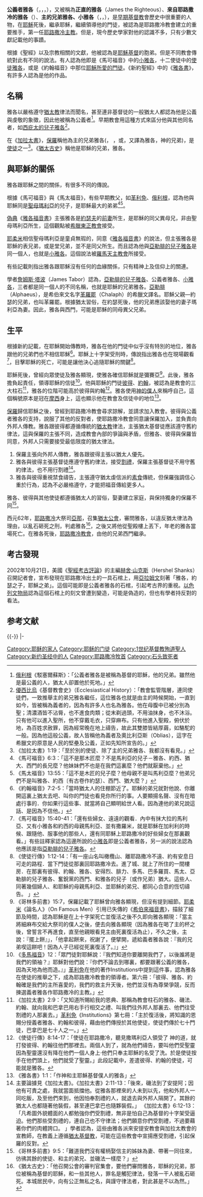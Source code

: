 
{{Infobox saint
|name=公義者雅各<br>Saint James the Just
|birth_date= 
|death_date=公元 69 年或公元 62 年<br>[[耶路撒冷|耶路撒冷]]
|feast_day=5月3日（天主教）、5月1日（聖公會）、10月23日（信義宗）、12月26日（東正教）
|venerated_in= 
|image        = Saint James the Just.jpg
|imagesize=200px
|caption='''主的兄弟雅各圣像'''
|birth_place= 1世紀初
|death_place= 
|titles= 使徒、殉道者
|beatified_date=  
|beatified_place= 
|beatified_by=
|canonized_date=
|canonized_place=
|canonized_by=
|attributes= [[殉道者|殉道者]]；拿著書的男人
|major_shrine= 
|suppressed_date=
|issues=  
}}
'''公義者雅各'''（{{lang-en|Saint James the Just}}，{{lang-he|יעקב}}，{{lang-el|Iάκωβος}}，{{bd|||62年|}}），又被稱為'''正直的雅各'''（James the Righteous）、'''來自耶路撒冷的雅各'''（{{lang-en|James of Jerusalem}}）、'''主的兄弟雅各、小雅各 '''（{{lang-el|Iάκωβος ο Αδελφόθεος}}，{{lang-en|James Adelphotheos}}，{{lang|en|James, the Brother of the Lord}}），是[[早期基督教|早期基督教]]會歷史中很重要的人物，在[[耶穌|耶穌]]死後，繼承耶穌，繼續領導他的門徒，被認為是耶路撒冷教會建立的重要推手，第一任[[耶路撒冷牧首|耶路撒冷主教]]。但是，現今歷史學家對他的認識不多，只有少數文獻記載他的事蹟。

根據《聖經》以及宗教相關的文獻，他被認為是[[耶稣|耶穌基督]]的胞弟。但是不同教會傳統對此有不同的說法。有人認為他即是《馬可福音》中的[[小雅各|小雅各]]，十二使徒中的[[雅各_(亞勒腓的兒子)|使徒雅各]]，或是《約翰福音》中那位[[耶穌所愛的門徒|耶穌所愛的門徒]]。《新約聖經》中的《[[雅各書|雅各書]]》，有許多人認為是他的作品。

==名稱==
雅各以嚴格遵守[[犹太教|猶太教]]律法而聞名，甚至連非基督徒的一般猶太人都認為他是公義與虔敬的象徵，因此他被稱為公義者<ref>[[俄利根|俄利根]]《駁塞爾蘇斯》：「公義者雅各是被稱為基督的耶穌，他的兄弟。雖然他是最公義的人，猶太人卻置他於死地。」</ref>。早期教會用這種方式來區分他與其他同名者，如[[雅各_(西庇太的兒子)|西庇太的兒子雅各]]<ref>[[該撒利亞的優西比烏|優西比烏]]《基督教會史》（Ecclesiastical History）：「教會監管階層，連同使徒們，一致推舉主的弟兄雅各繼任，這位雅各也就是由主的時候開始，一直到如今，皆被稱為義者的，因為有許多人也名為雅各。他在母腹中已被分別為聖；清濃酒皆不沾脣，也不進食肉類；從末剃過頭，不用油抹身，也不沐浴。只有他可以進入聖所，他不穿戴毛衣，只穿麻布。只有他進入聖殿，俯伏於地，為百姓求赦罪，因為經常晚在地上禱告，故此其雙膝皆結厚繭，如駱駝的一般。因為他這般公義，故人皆稱他為義者及奧比利亞斯（Oblias），這字在希臘文的原意是人民的堅壘及公義，正如先知所宣告的。」</ref>。

在《[[加拉太書|加拉太書]]》，[[保羅|保羅]]稱他為主的兄弟雅各({{lang-el|Iάκωβος ο Αδελφόθεος}}， {{IAST|Yacoabos Adelphotheos}}，{{lang-en|James, the Brother of the Lord}}或{{lang|en|James the Brother of God}}，又譯為雅各，神的兄弟)，是[[使徒_(基督教)|使徒]]之一<ref>《加拉太書》1:19：「至於別的使徒、除了主的兄弟雅各、我都沒有看見。」</ref>。《[[猶太古史|猶太古史]]》稱他是耶穌的兄弟，雅各。

==與耶穌的關係==
{{see also|耶穌的血親}}
雅各跟耶穌之間的關係，有很多不同的傳說。

根據《馬可福音》與《馬太福音》，有些早期教父，如[[克莱曼特_(亚历山大城)|革利免]]、[[奧利振|俄利根]]，認為他與耶穌同是[[馬利亞_(耶穌的母親)|聖母瑪利亞]]的兒子，是耶穌最大的弟弟<ref>《馬可福音》6:3：「這不是那木匠麼？不是馬利亞的兒子－雅各、約西、猶大、西門的長兄麼？他妹妹們不也是在我們這裏麼？他們就厭棄他。」</ref><ref>《馬太福音》13:55：「這不是木匠的兒子麼？他母親不是叫馬利亞麼？他弟兄們不是叫雅各、約西〔有古卷作約瑟〕、西門、猶大麼？」</ref>。

[[偽典|偽典]]《[[雅各福音書|雅各福音書]]》主張雅各是[[聖若瑟|約瑟夫]]的[[前妻|前妻]]所生，是耶穌的同父異母兄，非由聖母瑪利亞所生，這個觀點被[[希腊|希臘]][[正教會|東正教會]]接受。

[[耶柔米|耶柔米]]相信聖母瑪利亞是童貞無瑕的，同意《[[雅各福音書|雅各福音書]]》的說法，但主張雅各是耶穌的表兄弟，或是堂兄弟，並不是同父所生。而且認為他與[[雅各_(亞勒腓的兒子)|亞勒腓的兒子雅各]]是同一個人，也就是[[小雅各|小雅各]]。這個說法被[[罗马|羅馬]][[天主教會|天主教會]]所接受。

有些記載則指出雅各跟耶穌沒有任何的血緣關係，只有精神上及信仰上的關連。

學者[[詹姆斯·塔波|詹姆斯·塔波]]（James Tabor）認為，[[雅各_(亞勒腓的兒子)|亞勒腓的兒子雅各]]、公義者雅各、[[小雅各|小雅各]]，三者都是同一個人的不同名稱，也就是耶穌的兄弟雅各。[[亞勒腓|亞勒腓]]（Alphaeus），是希伯來文名字[[革羅罷|革羅罷]]（Chalaph）的希臘文譯名。耶穌父親—約瑟的兄弟，也叫革羅罷。根據猶太習俗，在約瑟死後，他的兄弟應該娶他的妻子瑪利亞為妻。因此，雅各與西門，可能是耶穌的同母異父兄弟。

==生平==
根據新約記載，在耶穌開始傳教時，雅各在他的門徒中似乎沒有特別的地位，雅各跟他的兄弟們也不相信耶穌<ref>《約翰福音》7:2-5：「當時猶太人的住棚節近了。耶穌的弟兄就對他說、你離開這裏上猶太去吧、叫你的門徒也看見你所行的事。人要顯揚名聲、沒有在暗處行事的．你如果行這些事、就當將自己顯明給世人看。因為連他的弟兄說這話、是因為不信他。」</ref>。耶穌上十字架受刑時，傳說指出雅各也在現場觀看<ref>《馬可福音》15:40-41：「還有些婦女、遠遠的觀看．內中有抹大拉的馬利亞、又有小雅各和約西的母親馬利亞、並有撒羅米，就是耶穌在加利利的時候、跟隨他、服事他的那些人，還有同耶穌上耶路撒冷的好些婦女在那裏觀看。」有些註釋家認為這邊所說的[[小雅各|小雅各]]即是公義者雅各，另一派的說法認為他應該是指[[雅各_(亞勒腓的兒子)|亞勒腓的兒子雅各]]。</ref>，目擊耶穌的死亡，可能是讓他決心追隨耶穌的關鍵<ref>《使徒行傳》1:12-14：「有一座山名叫橄欖山、離耶路撒冷不遠、約有安息日可走的路程．當下門徒從那裏回耶路撒冷去。進了城、就上了所住的一間樓房．在那裏有彼得、約翰、雅各、安得烈、腓力、多馬、巴多羅買、馬太、亞勒腓的兒子雅各、奮銳黨的西門、和雅各的兒子〔或作兄弟〕猶大。這些人、同著幾個婦人、和耶穌的母親馬利亞、並耶穌的弟兄、都同心合意的恆切禱告。 」</ref>。

耶穌死後，曾經向眾使徒及雅各顯現，使雅各確信耶穌就是彌賽亞<ref>《哥林多前書》15:7，保羅記載了耶穌曾向雅各顯現，但沒有提到細節。[[耶柔米|耶柔米]]《論名人》（On Famous Men）引用已失傳的《[[希伯來福音書|希伯來福音書]]》，描敍了細節及時間，認為耶穌是在上十字架死亡並復活之後不久即向雅各顯現：「當主將細麻布交給大祭司的僕人之後，便去向雅各顯現（因為雅各在喝了主的杯之後，曾誓言不再進食，直至他親眼看見主由死裏復活為止），不久之後，主說：『擺上餅』」，「他拿起餅來，祝謝了，便擘開，遞給義者雅各說：『我的兄弟喫這餅吧！因為人子已經從死裏復活了。』」</ref>。此後，雅各擔負起責任，領導耶穌的信徒<ref>《[[多馬福音|多馬福音]]》12：「眾門徒對耶穌說：『我們知道你要離開我們了，以後誰將是我們的領袖？』耶穌對他們說：『你們不論去到哪裏，都要跟著公義的雅各，因為天地為他而造。』」[[克莱曼特_(亚历山大城)|革利免]]在他的著作Institutions中提到這件事，認為雅各在使徒的推舉之下，成為耶路撒冷教會的領導者。第六冊：「彼得、雅各、約翰確是我們的主所喜愛的，我們的救主升天後，他們並沒有為尊榮爭競，反而揀選義者雅各作耶路撒冷的主教。」</ref>。他與耶穌的門徒[[彼得_(使徒)|彼得]]、[[約翰_(使徒)|約翰]]，被認為是教會的三大柱石<ref>《加拉太書》2:9：「又知道所賜給我的恩典、那稱為教會柱石的雅各、磯法、約翰、就向我和巴拿巴用右手行相交之禮、叫我們往外邦人那裏去、他們往受割禮的人那裏去。」[[克莱曼特_(亚历山大城)|革利免]]《Institutions》第七冊：「主於復活後，將知識的恩賜分授義者雅各、約翰和彼得，藉由他們傳授於其他使徒，使徒們傳於七十門徒，巴拿巴是七十人之一。」</ref>，雅各的位階可能高於彼得與約翰<ref>《使徒行傳》8:14-17：「使徒在耶路撒冷，聽見撒瑪利亞人領受了 神的道，就打發彼得、約翰往他們那裡去。兩個人到了，就為他們禱告，要叫他們受聖靈因為聖靈還沒有降在他們一個人身上‧他們只奉主耶穌的名受了洗。於是使徒按手在他們頭上，他們就受了聖靈。」此段記載中，差遣彼得、約翰的使徒，可能就是雅各。</ref>。雅各使用[[神僕|神的僕人]]來稱呼自己，這個稱號原本是冠在[[摩西|摩西]]身上，這也顯示他在教會及信徒中的地位<ref>《雅各書》1:1：「作神和主耶穌基督僕人的雅各」</ref>。

[[保罗_(使徒)|保羅]]歸信耶穌之後，曾經到耶路撒冷教會尋求諒解，並請求加入教會。彼得與公義者雅各的支持，說服了其他的反對者，使耶路撒冷教會同意讓保羅加入，並負責向外邦人傳教。雅各跟彼得都遵循傳統的[[猶太教|猶太教]]律法，主張猶太基督徒應該遵守舊約律法，這與保羅的主張不同，造成教會內部的爭論與矛盾，但雅各、彼得與保羅皆同意，外邦人只需要接受最低限度的猶太律法。
#保羅主張向外邦人傳教，雅各跟彼得主張以猶太人優先。
#雅各與彼得主張基督徒應遵守舊約律法，接受[[割禮|割禮]]，保羅主張基督徒不用守舊約律法，也不用行割禮<ref>主要論據見《加拉太書》。《加拉太書》2:11-13：「後來，磯法到了安提阿；因他有可責之處，我就當面抵擋他。從雅各那裡來的人未到以先，他和外邦人一同吃飯，及至他們來到，他因怕奉割禮的人，就退去與外邦人隔開了。其餘的猶太人也都隨著他裝假，甚至連巴拿巴也隨夥裝假。」 《加拉太書》6:12-13：「凡希圖外貌體面的人都勉強你們受割禮，無非是怕自己為基督的十字架受逼迫。他們那些受割禮的，連自己也不守律法；他們願意你們受割禮，不過要藉著你們的肉體誇口。 」學者認為，這些由雅各派來安提安教會與加拉太教會的宣教師，在教義上遵循[[猶太基督教|猶太基督教]]，可能在這些教會中宣揚應受割禮，引起保羅的反對。</ref>。
#雅各與彼得重視禁食禱告，主張遵守猶太虔信派的[[素食主義|素食]]傳統，但保羅強調信心重於行為，認為不必嚴格遵守，才能把福音傳給更多人。

雅各、彼得與其他使徒都遵循猶太人的習俗，娶妻建立家庭，與保持獨身的保羅不同<ref>《哥林多前書》9:5：「難道我們沒有權柄娶信主的姊妹為妻、帶著一同往來，彷彿其餘的使徒、和主的弟兄、並磯法一樣麼？」</ref>。

西元62年，[[耶路撒冷|耶路撒冷]]大祭司[[亚那|亞那]]，召集[[猶太公會|猶太公會]]，審問雅各，以違反猶太律法為理由，以亂石砸死之刑，判處雅各<ref>《猶太古史》：「他召開公會的審判官集會，要他們審問雅各，耶穌的兄弟，那位被稱為基督的耶穌，和一些其他人，罪名是觸犯律法，發落一干人被亂石砸死。本城居民中，向有公正無私之名，與謹守律法者，對此甚是不以為然。」</ref>，之後又將他從聖殿樓上丟下，年老的雅各當場死亡。在雅各死後，[[耶路撒冷教會|耶路撒冷教會]]，由他的兄弟西門繼承。

==考古發現==
2002年10月21日，美國《[[聖經考古評論|聖經考古評論]]》的主編[[赫舍·山克斯|赫舍·山克斯]]（Hershel Shanks）召開記者會，宣布發現在耶路撒冷出土的一具石棺上，用[[阿拉米字母|亞拉姆文]]刻著「雅各，約瑟之子，耶穌之弟」。這個可能即是公義者雅各的石棺，引起考古界的重視。[[以色列文物局|以色列文物局]]認為這個石棺上的刻文曾遭到變造，可能是偽造的，但也有學者持反對的看法。

== 参考文献 ==
{{Reflist}}

{{-}}
{{start}}
{{s-rel|cr}}
|-
{{s-new}}
{{s-ttl|title=[[耶路撒冷牧首|耶路撒冷主教]]|years=62年}}
{{s-aft|after=[[西蒙|西蒙]]}}
{{end}}
{{五大牧首}}

{{Authority control}}

{{DEFAULTSORT:James the Just}}
[[Category:耶稣的家人|Category:耶稣的家人]]
[[Category:耶稣的门徒|Category:耶稣的门徒]]
[[Category:1世纪基督教殉道聖人|Category:1世纪基督教殉道聖人]]
[[Category:新约圣经中的人|Category:新约圣经中的人]]
[[Category:耶路撒冷牧首|Category:耶路撒冷牧首]]
[[Category:石头致死者|Category:石头致死者]]